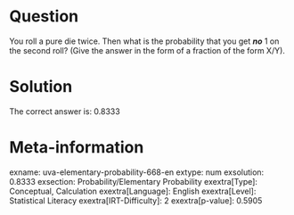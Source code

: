 Question
========

You roll a pure die twice. Then what is the probability that you get ***no*** 1 on the second roll? (Give the answer in the form of a fraction of the form X/Y).

Solution
========

The correct answer is: 0.8333

Meta-information
================
exname: uva-elementary-probability-668-en
extype: num
exsolution: 0.8333
exsection: Probability/Elementary Probability
exextra[Type]: Conceptual, Calculation
exextra[Language]: English
exextra[Level]: Statistical Literacy
exextra[IRT-Difficulty]: 2
exextra[p-value]: 0.5905
